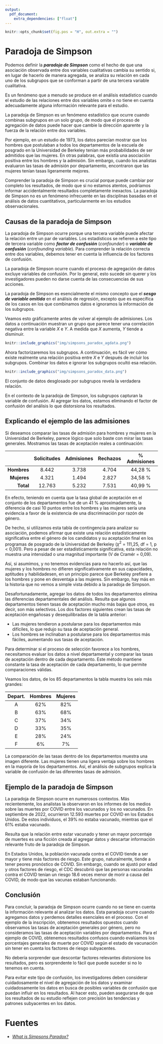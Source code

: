 ```yaml
---
output: 
  pdf_document:
    extra_dependencies: ["float"]
---
```


```r
knitr::opts_chunk$set(fig.pos = "H", out.extra = "")
```

# Paradoja de Simpson

Podemos definir la _**paradoja de Simpson**_ como el hecho de que una asociación observada entre dos variables cualitativas cambia su sentido si, en lugar de hacerlo de manera agregada, se analiza su relación en cada uno de los subgrupos que se conforman a partir de una tercera variable cualitativa.

Es un fenómeno que a menudo se produce en el análisis estadístico cuando el estudio de las relaciones entre dos variables omite o no tiene en cuenta adecuadamente alguna información relevante para el estudio.

La paradoja de Simpson es un fenómeno estadístico que ocurre cuando combinas subgrupos en un solo grupo, de modo que el proceso de agregación de datos puede hacer que cambie la dirección aparente y la fuerza de la relación entre dos variables.

Por ejemplo, en un estudio de 1973, los datos parecían mostrar que los hombres que postulaban a todos los departamentos de la escuela de posgrado en la Universidad de Berkeley tenían más probabilidades de ser admitidos que las mujeres. En otras palabras, que existía una asociación positiva entre los hombres y la admisión. Sin embargo, cuando los analistas evaluaron las tasas de admisión por departamento, encontraron que las mujeres tenían tasas ligeramente mejores.

Comprender la paradoja de Simpson es crucial porque puede cambiar por completo los resultados, de modo que si no estamos atentos, podríamos informar accidentalmente resultados completamente inexactos. La paradoja de Simpson no es un fenómeno infrecuente en las disciplinas basadas en el análisis de datos cuantitativos, particularmente en los estudios observacionales.


## Causas de la paradoja de Simpson

La paradoja de Simpson ocurre porque una tercera variable puede afectar la relación entre un par de variables. Los estadísticos se refieren a este tipo de tercera variable como _**factor de confusión**_ (_confounder_) o _**variable de confusión**_ (_confounding variable_). Para comprender la relación correcta entre dos variables, debemos tener en cuenta la influencia de los factores de confusión.

La paradoja de Simpson ocurre cuando el proceso de agregación de datos excluye variables de confusión. Por lo general, esto sucede sin querer y los investigadores pueden no darse cuenta de las consecuencias de sus acciones.

La paradoja de Simpson es esencialmente el mismo concepto que el _**sesgo de variable omitida**_ en el análisis de regresión, excepto que es específica de los casos en los que combinamos datos e ignoramos la información de los subgrupos.

Veamos esto gráficamente antes de volver al ejemplo de admisiones. Los datos a continuación muestran un grupo que parece tener una correlación negativa entre la variable $X$ e $Y$. A medida que $X$ aumenta, $Y$ tiende a disminuir.

```r
knitr::include_graphics("img/simpsons_paradox_agdata.png")
```

Ahora factorizaremos los subgrupos. A continuación, es fácil ver cómo existe realmente una relación positiva entre $X$ e $Y$ después de incluir los subgrupos. Combinar los datos e ignorar los subgrupos ocultó esa relación.

```r
knitr::include_graphics("img/simpsons_paradox_data.png")
```

El conjunto de datos desglosado por subgrupos revela la verdadera relación.

En el contexto de la paradoja de Simpson, los subgrupos capturan la variable de confusión. Al agregar los datos, estamos eliminando el factor de confusión del análisis lo que distorsiona los resultados.


## Explicando el ejemplo de las admisiones

Si deseamos comparar las tasas de admisión para hombres y mujeres en la Universidad de Berkeley, parece lógico que solo baste con mirar las tasas generales. Mostramos las tasas de aceptación reales a continuación:

|             | Solicitudes | Admisiones | Rechazos | % Admisiones |
|------------:|:-----------:|:----------:|:--------:|:------------:|
| **Hombres** |    8.442    |    3.738   |   4.704  |    44,28 %   |
| **Mujeres** |    4.321    |    1.494   |   2.827  |    34,58 %   |
|   **Total** |    12.763   |    5.232   |   7.531  |    40,99 %   |

En efecto, teniendo en cuenta que la tasa global de aceptación en el conjunto de los departamentos fue de un 41 % aproximadamente, la diferencia de casi 10 puntos entre los hombres y las mujeres sería una evidencia a favor de la existencia de una discriminación por razón de género.

De hecho, si utilizamos esta tabla de contingencia para analizar su asociación, podemos afirmar que existe una relación estadísticamente significativa entre el género de los candidatos y su aceptación final en los programas de posgrado de la Universidad de Berkeley ($\chi^2$ = 111,25, df = 1, p < 0,001). Pero a pesar de ser estadísticamente significativa, esta relación no muestra una intensidad o una magnitud importante (V de Cramér = 0,09).

Así, si asumimos, y no tenemos evidencias para no hacerlo así, que las mujeres y los hombres no difieren significativamente en sus capacidades, aptitudes y habilidadesen, en un principio parece que Berkeley prefiere a los hombres y pone en desventaja a las mujeres. Sin embargo, hay más en la historia que no vemos a simple vista debido a la paradoja de Simpson.

Desafortunadamente, agregar los datos de todos los departamentos elimina las diferencias departamentales del análisis. Resulta que algunos departamentos tienen tasas de aceptación mucho más bajas que otros, es decir, son más selectivos. Los dos factores siguientes crean las tasas de aceptación engañosas y desequilibradas de la tabla anterior:

* Las mujeres tendieron a postularse para los departamentos más difíciles, lo que redujo su tasa de aceptación general.
* Los hombres se inclinaban a postularse para los departamentos más fáciles, aumentando sus tasas de aceptación.

Para determinar si el proceso de selección favorece a los hombres, necesitamos evaluar los datos a nivel departamental y comparar las tasas de aceptación dentro de cada departamento. Este método mantiene constante la tasa de aceptación de cada departamento, lo que permite comparaciones válidas.

Veamos los datos, de los 85 departamentos la tabla muestra los seis más grandes:

| Depart. | Hombres | Mujeres |
|:-------:|:-------:|:-------:|
|    A    |   62%   |   82%   |
|    B    |   63%   |   68%   |
|    C    |   37%   |   34%   |
|    D    |   33%   |   35%   |
|    E    |   28%   |   24%   |
|    F    |    6%   |    7%   |

La comparación de las tasas dentro de los departamentos muestra una imagen diferente. Las mujeres tienen una ligera ventaja sobre los hombres en la mayoría de los departamentos. Así, el análisis de subgrupos explica la variable de confusión de las diferentes tasas de admisión.


## Ejemplo de la paradoja de Simpson

La paradoja de Simpson ocurre en numerosos contextos. Más recientemente, los analistas la observaron en los informes de los medios sobre las muertes por COVID entre los vacunados y los no vacunados. En septiembre de 2022, ocurrieron 12.593 muertes por COVID en los Estados Unidos. De estos individuos, el 39% no estaba vacunado, mientras que el 61% estaba vacunado.

Resulta que la relación entre estar vacunado y tener un mayor porcentaje de muertes es una ficción creada al agregar datos y descartar información relevante fruto de la paradoja de Simpson.

En Estados Unidos, la población vacunada contra el COVID tiende a ser mayor y tiene más factores de riesgo. Este grupo, naturalmente, tiende a tener peores pronóstico de COVID. Sin embargo, cuando se ajustó por edad y otros factores de riesgo, el CDC descubrió que las personas vacunadas contra el COVID tenían un riesgo 18.6 veces menor de morir a causa del COVID, de modo que las vacunas estaban funcionando.


## Conclusión

Para concluir, la paradoja de Simpson ocurre cuando no se tiene en cuenta la información relevante al analizar los datos. Esta paradoja ocurre cuando agregamos datos y perdemos detalles esenciales en el proceso. Con el ejemplo de la inscripción, obtenemos resultados opuestos cuando observamos las tasas de aceptación generales por género, pero no consideramos las tasas de aceptación variables por departamentos. Para el ejemplo de COVID, obtenemos resultados confusos cuando evalúamos los porcentajes generales de muerte por COVID según el estado de vacunación sin tener en cuenta los factores de riesgo subyacentes.

No debería sorprender que descontar factores relevantes distorsione los resultados, pero es sorprendente lo fácil que puede suceder si no lo tenemos en cuenta.

Para evitar este tipo de confusión, los investigadores deben considerar cuidadosamente el nivel de agregación de los datos y examinar cuidadosamente los datos en busca de posibles variables de confusión que puedan influir en los resultados. Al hacer esto, pueden asegurarse de que los resultados de su estudio reflejen con precisión las tendencias y patrones subyacentes en los datos.


# Fuentes

- [_What is Simpsons Paradox?_](https://statisticsbyjim.com/basics/simpsons-paradox/)
